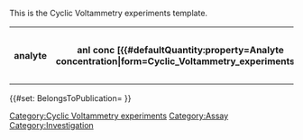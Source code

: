 <noinclude>
This is the Cyclic Voltammetry experiments template.
</noinclude>
<includeonly><table class="wikitable" title="">
<tr>
<th title="analyte (catalyst)">analyte</th>
<th title="analyte concentration [{{#defaultQuantity:property=Analyte concentration|form=Cyclic_Voltammetry_experiments}}]">anl conc [{{#defaultQuantity:property=Analyte concentration|form=Cyclic_Voltammetry_experiments}}]</th>
<th title="E0,0 [{{#defaultQuantity:property=E0|form=Cyclic_Voltammetry_experiments}}]">E<sub>0/0</sub> [{{#defaultQuantity:property=E0|form=Cyclic_Voltammetry_experiments}}]</th>
<th title="E0,0 Type">E<sub>0/0</sub> type</th>
<th title="E1,2 [eV]">E<sub>1/2</sub> [eV]</th>
<th title="*ERed [{{#defaultQuantity:property=Ered1|form=Cyclic_Voltammetry_experiments}}]">*E<sup>red</sup> [{{#defaultQuantity:property=Ered1|form=Cyclic_Voltammetry_experiments}}]</th>
<th title="*EOx [{{#defaultQuantity:property=Eox1|form=Cyclic_Voltammetry_experiments}}]">*E<sup>ox</sup> [{{#defaultQuantity:property=Eox1|form=Cyclic_Voltammetry_experiments}}]</th>
<th title="*Redox type">*Redox type</th>
<th title="ERed1 [{{#defaultQuantity:property=Ered1|form=Cyclic_Voltammetry_experiments}}]">E<sup>red</sup><sub>1</sub> [{{#defaultQuantity:property=Ered1|form=Cyclic_Voltammetry_experiments}}]</th>
<th title="ERed2 [{{#defaultQuantity:property=Ered2|form=Cyclic_Voltammetry_experiments}}]">E<sup>red</sup><sub>2</sub> [{{#defaultQuantity:property=Ered2|form=Cyclic_Voltammetry_experiments}}]</th>
<th title="ERed3 [{{#defaultQuantity:property=Ered3|form=Cyclic_Voltammetry_experiments}}]">E<sup>red</sup><sub>3</sub> [{{#defaultQuantity:property=Ered3|form=Cyclic_Voltammetry_experiments}}]</th>
<th title="EOx1 [{{#defaultQuantity:property=Eox1|form=Cyclic_Voltammetry_experiments}}]">E<sup>ox</sup><sub>1</sub> [{{#defaultQuantity:property=Eox1|form=Cyclic_Voltammetry_experiments}}]</th>
<th title="EOx2 [{{#defaultQuantity:property=Eox2|form=Cyclic_Voltammetry_experiments}}]">E<sup>ox</sup><sub>2</sub> [{{#defaultQuantity:property=Eox1|form=Cyclic_Voltammetry_experiments}}]</th>
<th title="EOx3 [{{#defaultQuantity:property=Eox3|form=Cyclic_Voltammetry_experiments}}]">E<sup>ox</sup><sub>3</sub> [{{#defaultQuantity:property=Eox3|form=Cyclic_Voltammetry_experiments}}]</th>
<th title="solvent">solvent</th>
<th title="solvent volume [{{#defaultQuantity:property=Solvent volume|form=Cyclic_Voltammetry_experiments}}]" property="hidden">solvent vol [{{#defaultQuantity:property=Solvent volume|form=Cyclic_Voltammetry_experiments}}]</th>
<th title="electrolyte">electrolyte</th>
<th title="electrolyte purity">electrolyte purity</th>
<th title="electrolyte concentration [{{#defaultQuantity:property=Electrolyte concentration|form=Cyclic_Voltammetry_experiments}}]" property="hidden">el conc [{{#defaultQuantity:property=Electrolyte concentration|form=Cyclic_Voltammetry_experiments}}]</th>
<th title="internal reference compound">int ref comp</th>
<th title="scan rate [{{#defaultQuantity:property=Scan rate|form=Cyclic_Voltammetry_experiments}}]" property="hidden">scan rate [{{#defaultQuantity:property=Scan rate|form=Cyclic_Voltammetry_experiments}}]</th>
<th title="scan number">scan number</th>
<th title="potential window" property="hidden">potential window</th>
<th title="scan direction" property="hidden">scan dir</th>
<th title="gas (atmosphere)">gas</th>
<th title="temperature [{{#defaultQuantity:property=TemperatureP|form=Cyclic_Voltammetry_experiments}}]" property="hidden">T [{{#defaultQuantity:property=TemperatureP|form=Cyclic_Voltammetry_experiments}}]</th>
<th title="condition (wavelength [nm] or dark)" property="hidden">condition [nm]</th>
<th title="working electrode (type and material)">WE</th>
<th title="WE SA [{{#defaultQuantity:property=Working electrode surface area|form=Cyclic_Voltammetry_experiments}}]" property="hidden">WE SA [{{#defaultQuantity:property=Working electrode surface area|form=Cyclic_Voltammetry_experiments}}]</th>
<th title="counter electrode" property="hidden">CE</th>
<th title="reference electrode">RE</th>
<th title="details" property="hidden">Details</th>
<th title="include" property="hidden">include</th>
</tr>
{{{experiments|}}}
</table>
{{#set: BelongsToPublication={{BASEPAGENAME}} }}
[[Category:Cyclic Voltammetry experiments]]
[[Category:Assay]]
[[Category:Investigation]]</includeonly>
